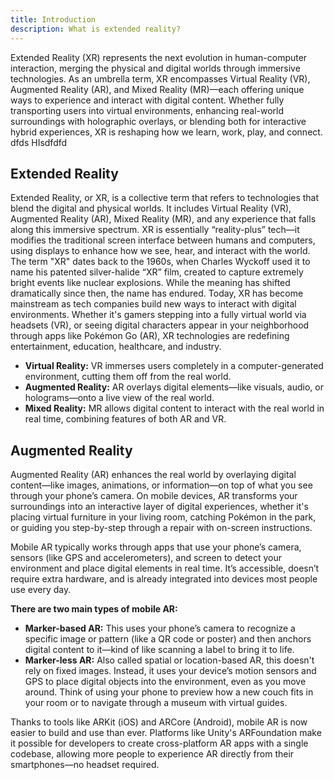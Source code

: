 ```yaml
---
title: Introduction
description: What is extended reality?
---
```


Extended Reality (XR) represents the next evolution in human-computer interaction, merging the physical and digital worlds through immersive technologies. As an umbrella term, XR encompasses Virtual Reality (VR), Augmented Reality (AR), and Mixed Reality (MR)—each offering unique ways to experience and interact with digital content. Whether fully transporting users into virtual environments, enhancing real-world surroundings with holographic overlays, or blending both for interactive hybrid experiences, XR is reshaping how we learn, work, play, and connect. 
dfds HIsdfdfd 
## Extended Reality
Extended Reality, or XR, is a collective term that refers to technologies that blend the digital and physical worlds. It includes Virtual Reality (VR), Augmented Reality (AR), Mixed Reality (MR), and any experience that falls along this immersive spectrum. XR is essentially “reality-plus” tech—it modifies the traditional screen interface between humans and computers, using displays to enhance how we see, hear, and interact with the world. The term "XR" dates back to the 1960s, when Charles Wyckoff used it to name his patented silver-halide “XR” film, created to capture extremely bright events like nuclear explosions. While the meaning has shifted dramatically since then, the name has endured. Today, XR has become mainstream as tech companies build new ways to interact with digital environments. Whether it's gamers stepping into a fully virtual world via headsets (VR), or seeing digital characters appear in your neighborhood through apps like Pokémon Go (AR), XR technologies are redefining entertainment, education, healthcare, and industry.

  * **Virtual Reality:** VR immerses users completely in a computer-generated environment, cutting them off from the real world.
  * **Augmented Reality:** AR overlays digital elements—like visuals, audio, or holograms—onto a live view of the real world.
  * **Mixed Reality:** MR allows digital content to interact with the real world in real time, combining features of both AR and VR.

## Augmented Reality
Augmented Reality (AR) enhances the real world by overlaying digital content—like images, animations, or information—on top of what you see through your phone’s camera. On mobile devices, AR transforms your surroundings into an interactive layer of digital experiences, whether it's placing virtual furniture in your living room, catching Pokémon in the park, or guiding you step-by-step through a repair with on-screen instructions.

Mobile AR typically works through apps that use your phone’s camera, sensors (like GPS and accelerometers), and screen to detect your environment and place digital elements in real time. It’s accessible, doesn’t require extra hardware, and is already integrated into devices most people use every day.

**There are two main types of mobile AR:**

  * **Marker-based AR:** This uses your phone’s camera to recognize a specific image or pattern (like a QR code or poster) and then anchors digital content to it—kind of like scanning a label to bring it to life.
  * **Marker-less AR:** Also called spatial or location-based AR, this doesn't rely on fixed images. Instead, it uses your device’s motion sensors and GPS to place digital objects into the environment, even as you move around. Think of using your phone to preview how a new couch fits in your room or to navigate through a museum with virtual guides.

Thanks to tools like ARKit (iOS) and ARCore (Android), mobile AR is now easier to build and use than ever. Platforms like Unity's ARFoundation make it possible for developers to create cross-platform AR apps with a single codebase, allowing more people to experience AR directly from their smartphones—no headset required.